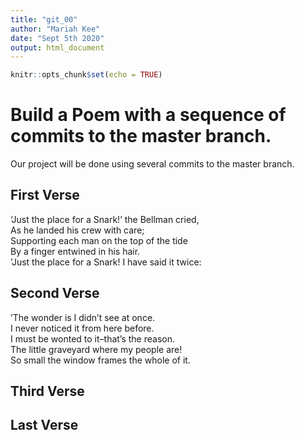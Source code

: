 ```yaml
---
title: "git_00"
author: "Mariah Kee"
date: "Sept 5th 2020"
output: html_document
---
```


```r
knitr::opts_chunk$set(echo = TRUE)
```
# Build a Poem with a sequence of commits to the master branch.
Our project will be done using several commits to the master branch.
<!-- Do not modify or change any text in "!--" bracketed areas such as this --- these are instructions to
you, if you change any of this the git program will notice it and compromise your git merging strategy !-->

## First Verse 
<!--Put the first five lines of a poem by Lewis Carrol in this section!-->
 ‘Just the place for a Snark!’ the Bellman cried,  
As he landed his crew with care;  
Supporting each man on the top of the tide  
By a finger entwined in his hair.  
‘Just the place for a Snark! I have said it twice:  


## Second Verse
<!--Put the first five lines of a poem by Robert Frost here!-->
'The wonder is I didn't see at once.  
I never noticed it from here before.  
I must be wonted to it--that's the reason.  
The little graveyard where my people are!  
So small the window frames the whole of it.  

## Third Verse
<!--Put the first two verses of The Walrus and the Carpenter here!-->

## Last Verse
<!--Put a short poem of your choice 8-20 lines,here!-->
